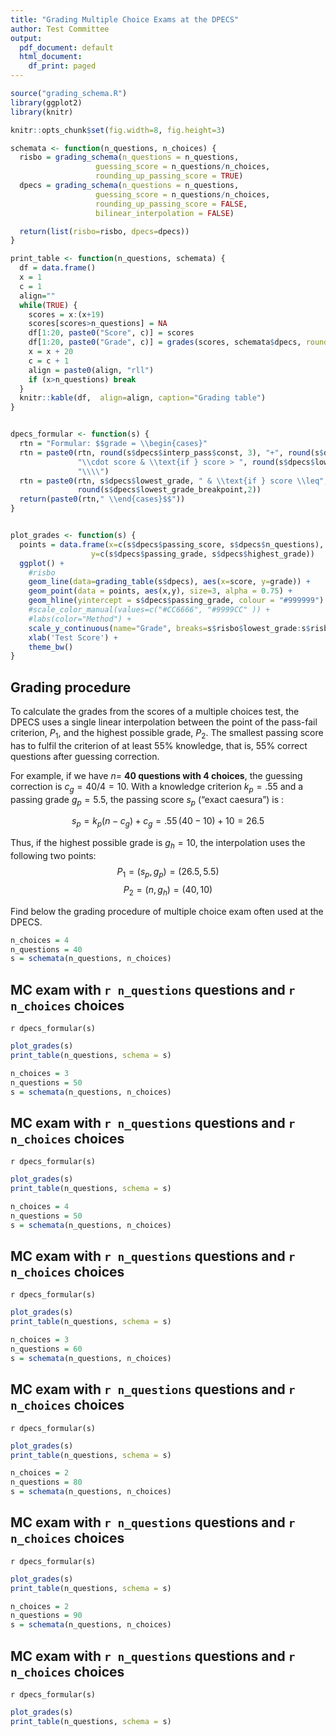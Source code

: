 ```yaml
---
title: "Grading Multiple Choice Exams at the DPECS"
author: Test Committee
output:
  pdf_document: default
  html_document:
    df_print: paged
---
```


<!-- Version 2 -->

```r
source("grading_schema.R")
library(ggplot2)
library(knitr)

knitr::opts_chunk$set(fig.width=8, fig.height=3)

schemata <- function(n_questions, n_choices) {
  risbo = grading_schema(n_questions = n_questions,
                   guessing_score = n_questions/n_choices,
                   rounding_up_passing_score = TRUE)
  dpecs = grading_schema(n_questions = n_questions,
                   guessing_score = n_questions/n_choices,
                   rounding_up_passing_score = FALSE,
                   bilinear_interpolation = FALSE)

  return(list(risbo=risbo, dpecs=dpecs))
}

print_table <- function(n_questions, schemata) {
  df = data.frame()
  x = 1
  c = 1
  align=""
  while(TRUE) {
    scores = x:(x+19)
    scores[scores>n_questions] = NA
    df[1:20, paste0("Score", c)] = scores
    df[1:20, paste0("Grade", c)] = grades(scores, schemata$dpecs, rounding_digits = 1)
    x = x + 20
    c = c + 1
    align = paste0(align, "rll")
    if (x>n_questions) break
  }
  knitr::kable(df,  align=align, caption="Grading table")
}


dpecs_formular <- function(s) {
  rtn = "Formular: $$grade = \\begin{cases}"
  rtn = paste0(rtn, round(s$dpecs$interp_pass$const, 3), "+", round(s$dpecs$interp_pass$b, 3),
               "\\cdot score & \\text{if } score > ", round(s$dpecs$lowest_grade_breakpoint,2),
               "\\\\")
  rtn = paste0(rtn, s$dpecs$lowest_grade, " & \\text{if } score \\leq",
               round(s$dpecs$lowest_grade_breakpoint,2))
  return(paste0(rtn," \\end{cases}$$"))
}


plot_grades <- function(s) {
  points = data.frame(x=c(s$dpecs$passing_score, s$dpecs$n_questions),
                  y=c(s$dpecs$passing_grade, s$dpecs$highest_grade))
  ggplot() +
    #risbo
    geom_line(data=grading_table(s$dpecs), aes(x=score, y=grade)) +
    geom_point(data = points, aes(x,y), size=3, alpha = 0.75) +
    geom_hline(yintercept = s$dpecs$passing_grade, colour = "#999999") +
    #scale_color_manual(values=c("#CC6666", "#9999CC" )) +
    #labs(color="Method") +
    scale_y_continuous(name="Grade", breaks=s$risbo$lowest_grade:s$risbo$highest_grade) +
    xlab('Test Score') +
    theme_bw()
}
```


## Grading procedure

To calculate the grades from the scores of a multiple choices test, the DPECS uses a single linear interpolation between the point of the pass-fail criterion, $P_1$, and the highest possible grade, $P_2$. The smallest passing score has to fulfil the criterion of at least 55% knowledge, that is, 55% correct questions after guessing correction. 


For example, if we have $n=$ **40 questions with 4 choices**, the guessing correction is $c_g=40/4=10$. With a knowledge criterion $k_p=.55$ and a passing grade $g_{p}=5.5$, the passing score $s_p$ ("exact caesura") is :

$$s_p = k_p ( n - c_g) + c_g = .55\, (40 -10) + 10 = 26.5$$

Thus, if the highest possible grade is $g_{h}=10$, the interpolation uses the following two points: $$P_1 = (s_p, g_p)=(26.5,5.5)$$ $$P_2 =(n, g_h)=(40,10) $$


Find below the grading procedure of multiple choice exam often used at the DPECS.

\newpage

```r
n_choices = 4
n_questions = 40
s = schemata(n_questions, n_choices)
```
## MC exam with `r n_questions` questions and `r n_choices` choices
`r dpecs_formular(s)`
```r
plot_grades(s)
print_table(n_questions, schema = s)
```

\newpage
```r
n_choices = 3
n_questions = 50
s = schemata(n_questions, n_choices)
```
## MC exam with `r n_questions` questions and `r n_choices` choices
`r dpecs_formular(s)`
```r
plot_grades(s)
print_table(n_questions, schema = s)
```



\newpage
```r
n_choices = 4
n_questions = 50
s = schemata(n_questions, n_choices)
```
## MC exam with `r n_questions` questions and `r n_choices` choices
`r dpecs_formular(s)`
```r
plot_grades(s)
print_table(n_questions, schema = s)
```

\newpage
```r
n_choices = 3
n_questions = 60
s = schemata(n_questions, n_choices)
```
## MC exam with `r n_questions` questions and `r n_choices` choices
`r dpecs_formular(s)`
```r
plot_grades(s)
print_table(n_questions, schema = s)
```




\newpage
```r
n_choices = 2
n_questions = 80
s = schemata(n_questions, n_choices)
```
## MC exam with `r n_questions` questions and `r n_choices` choices
`r dpecs_formular(s)`
```r
plot_grades(s)
print_table(n_questions, schema = s)
```



\newpage
```r
n_choices = 2
n_questions = 90
s = schemata(n_questions, n_choices)
```
## MC exam with `r n_questions` questions and `r n_choices` choices
`r dpecs_formular(s)`
```r
plot_grades(s)
print_table(n_questions, schema = s)
```
